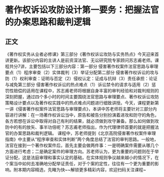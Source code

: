 # 著作权诉讼攻防设计第一要务：把握法官的办案思路和裁判逻辑
## 正文
《著作权实务从业者必修课》第三部分《著作权诉讼攻防与实务热点》今天迎来首讲更新。该部分内容的主讲人是前资深法官、无讼研究院专家顾问苏志甫老师。课程共分7讲，主要包括以下三部分内容：第一部分 侵害著作权案件法官思路与审理要点（1）程序审查（2）实体裁判（3）举证分配第二部分 侵害著作权诉讼的攻与防（1）权利审查：证明与否定（2）侵权认定：证成与抗辩（3）责任承担：论证与减免第三部分 侵害著作权诉讼的热点难点（1）诉讼禁令的请求与适用（2）惩罚性赔偿的适用在课程中，苏志甫老师将根据自身丰富的审判经验和对裁判规则的深刻把握，通过四个多小时的时间主要围绕法官思路与审理要点、著作权诉讼攻防策略设计要点以及著作权实践中的热点难点问题进行细致讲授。今天，课程更新第一讲《侵害著作权案件法官思路与审理要点》，本讲中苏老师将主要针对三部分内容进行讲解：在一场著作权诉讼当中，原告和被告分别扮演着进攻和防守的角色，各方若想在诉讼中取得对自己有利的结果，就必须做到攻守兼备。那么如何做到攻防中的有的放矢、事半功倍呢？苏志甫老师指出，作为代理律师首要的就是把握法官的办案思路和裁判逻辑。 课程中，苏老师提到《北京高院侵害著作权案件审理指南》中主要从“程序审查和实体判断”两个角度总结了法官的审判思路。一般地，法官在接到一个著作权案件后，首先主要会做两件事：一是明确案件需要从哪几个方面进行考虑；二是确定案件的审理方向。苏老师认为，更为重要的问题则在于举证分配，这是法庭审理和事实认定的基础，在实体规则争议越来越小的情况下，在个案当中如何去准确地分配举证责任，对于个案的定性，往往有一个更为重要的影响。附本期内容精选，先睹为快~~解锁更多精彩内容，欢迎扫码关注课程~